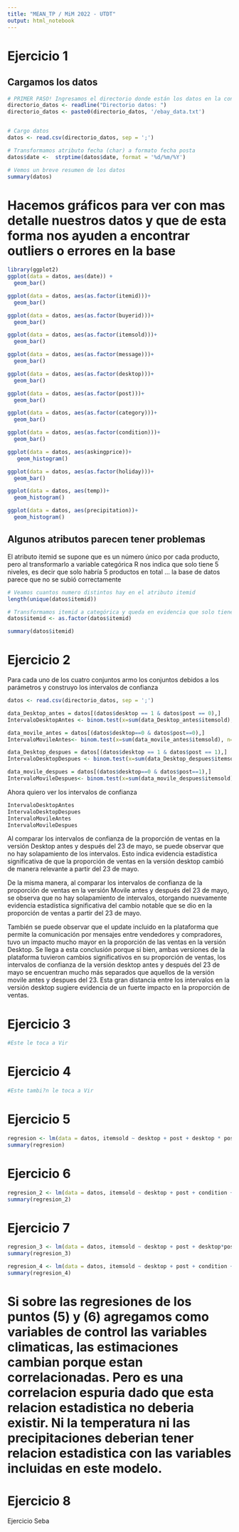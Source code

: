 ```yaml
---
title: "MEAN_TP / MiM 2022 - UTDT"
output: html_notebook
---
```


# Ejercicio 1 

## Cargamos los datos

```r
# PRIMER PASO! Ingresamos el directorio donde están los datos en la consola
directorio_datos <- readline("Directorio datos: ")
directorio_datos <- paste0(directorio_datos, '/ebay_data.txt')


# Cargo datos
datos <- read.csv(directorio_datos, sep = ';')

# Transformamos atributo fecha (char) a formato fecha posta
datos$date <-  strptime(datos$date, format = '%d/%m/%Y')

# Vemos un breve resumen de los datos
summary(datos)
```


# Hacemos gráficos para ver con mas detalle nuestros datos y que de esta forma nos ayuden a encontrar outliers o errores en la base 
```r
library(ggplot2)
ggplot(data = datos, aes(date)) +
  geom_bar()
```
```r
ggplot(data = datos, aes(as.factor(itemid)))+
  geom_bar()

ggplot(data = datos, aes(as.factor(buyerid)))+
  geom_bar()

ggplot(data = datos, aes(as.factor(itemsold)))+
  geom_bar()

ggplot(data = datos, aes(as.factor(message)))+
  geom_bar()

ggplot(data = datos, aes(as.factor(desktop)))+
  geom_bar()

ggplot(data = datos, aes(as.factor(post)))+
  geom_bar()

ggplot(data = datos, aes(as.factor(category)))+
  geom_bar()

ggplot(data = datos, aes(as.factor(condition)))+
  geom_bar()

ggplot(data = datos, aes(askingprice))+
   geom_histogram()

ggplot(data = datos, aes(as.factor(holiday)))+
  geom_bar()

ggplot(data = datos, aes(temp))+
  geom_histogram()

ggplot(data = datos, aes(precipitation))+
  geom_histogram()

```


## Algunos atributos parecen tener problemas

El atributo itemid se supone que es un número único por cada producto, pero al
transformarlo a variable categórica R nos indica que solo tiene 5 niveles, es decir
que solo habría 5 productos en total ... la base de datos parece que no se subió 
correctamente

```r
# Veamos cuantos numero distintos hay en el atributo itemid
length(unique(datos$itemid))

# Transformamos itemid a categórica y queda en evidencia que solo tiene 5 categoría
datos$itemid <- as.factor(datos$itemid)

summary(datos$itemid)
```



# Ejercicio 2
Para cada uno de los cuatro conjuntos armo los conjuntos debidos a los parámetros y construyo los intervalos de confianza

```r
datos <- read.csv(directorio_datos, sep = ';')

data_Desktop_antes = datos[(datos$desktop == 1 & datos$post == 0),]
IntervaloDesktopAntes <- binom.test(x=sum(data_Desktop_antes$itemsold), n=nrow(data_Desktop_antes), conf.level=0.95)$conf.int

data_movile_antes = datos[(datos$desktop==0 & datos$post==0),]
IntervaloMovileAntes<- binom.test(x=sum(data_movile_antes$itemsold), n=nrow(data_movile_antes), conf.level=0.95)$conf.int

data_Desktop_despues = datos[(datos$desktop == 1 & datos$post == 1),]
IntervaloDesktopDespues <- binom.test(x=sum(data_Desktop_despues$itemsold), n=nrow(data_Desktop_despues), conf.level=0.95)$conf.int

data_movile_despues = datos[(datos$desktop==0 & datos$post==1),]
IntervaloMovileDespues<- binom.test(x=sum(data_movile_despues$itemsold), n=nrow(data_movile_despues), conf.level=0.95)$conf.int
```

Ahora quiero ver los intervalos de confianza
```r
IntervaloDesktopAntes
IntervaloDesktopDespues
IntervaloMovileAntes
IntervaloMovileDespues
```

Al comparar los intervalos de confianza de la proporción de ventas en la versión Desktop antes y después del 23 de mayo, se puede observar que no hay solapamiento de los intervalos. Esto indica evidencia estadística significativa de que la proporción de ventas en la versión desktop cambió de manera relevante a partir del 23 de mayo.

De la misma manera, al comparar los intervalos de confianza de la proporción de ventas en la versión Movile antes y después del 23 de mayo, se observa que no hay solapamiento de intervalos, otorgando nuevamente evidencia estadística significativa del cambio notable que se dio en la proporción de ventas a partir del 23 de mayo.

También se puede observar que el update incluido en la plataforma que permite la comunicación por mensajes entre vendedores y compradores, tuvo un impacto mucho mayor en la proporción de las ventas en la versión Desktop. Se llega a esta conclusión porque si bien, ambas versiones de la plataforma tuvieron cambios significativos en su proporción de ventas, los intervalos de confianza de la versión desktop antes y después del 23 de mayo se encuentran mucho más separados que aquellos de la versión movile antes y despues del 23. Esta gran distancia entre los intervalos en la versión desktop sugiere evidencia de un fuerte impacto en la proporción de ventas.





# Ejercicio 3
```r
#Este le toca a Vir
```








# Ejercicio 4
```r
#Este tambi?n le toca a Vir 
```









# Ejercicio 5

```r
regresion <- lm(data = datos, itemsold ~ desktop + post + desktop * post)
summary(regresion)
```






# Ejercicio 6

```r
regresion_2 <- lm(data = datos, itemsold ~ desktop + post + condition + desktop*post)
summary(regresion_2)
```







# Ejercicio 7

```r
regresion_3 <- lm(data = datos, itemsold ~ desktop + post + desktop*post + temp + precipitation)
summary(regresion_3)
```


```r
regresion_4 <- lm(data = datos, itemsold ~ desktop + post + condition + desktop*post + temp + precipitation)
summary(regresion_4)
```

# Si sobre las regresiones de los puntos (5) y (6) agregamos como variables de control las variables climaticas, las estimaciones cambian porque estan correlacionadas. Pero es una correlacion espuria dado que esta relacion estadistica no deberia existir. Ni la temperatura ni las precipitaciones deberian tener relacion estadistica con las variables incluidas en este modelo.



# Ejercicio 8
Ejercicio Seba







